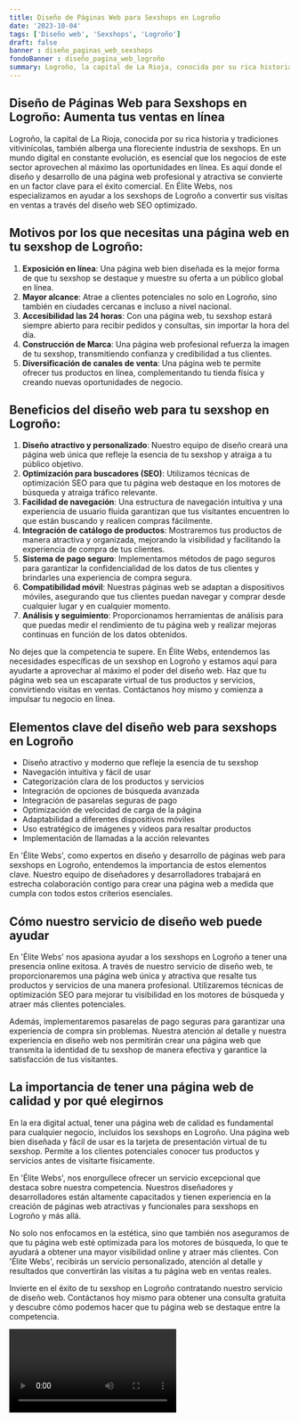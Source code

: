 ```yaml
---
title: Diseño de Páginas Web para Sexshops en Logroño
date: '2023-10-04'
tags: ['Diseño web', 'Sexshops', 'Logroño']
draft: false
banner : diseño_paginas_web_sexshops
fondoBanner : diseño_pagina_web_logroño
summary: Logroño, la capital de La Rioja, conocida por su rica historia y tradiciones vitivinícolas, también alberga una floreciente industria de sexshops. En un mundo digital en constante evolución, es esencial que los negocios de este sector aprovechen al máximo las oportunidades en línea. Es aquí donde el diseño y desarrollo de una página web profesional y atractiva se convierte en un factor clave para el éxito comercial. En Élite Webs, nos especializamos en ayudar a los sexshops de Logroño a convertir sus visitas en ventas a través del diseño web SEO optimizado.
---
```


## Diseño de Páginas Web para Sexshops en Logroño: Aumenta tus ventas en línea

Logroño, la capital de La Rioja, conocida por su rica historia y tradiciones vitivinícolas, también alberga una floreciente industria de sexshops. En un mundo digital en constante evolución, es esencial que los negocios de este sector aprovechen al máximo las oportunidades en línea. Es aquí donde el diseño y desarrollo de una página web profesional y atractiva se convierte en un factor clave para el éxito comercial. En Élite Webs, nos especializamos en ayudar a los sexshops de Logroño a convertir sus visitas en ventas a través del diseño web SEO optimizado.

## Motivos por los que necesitas una página web en tu sexshop de Logroño:

1. **Exposición en línea**: Una página web bien diseñada es la mejor forma de que tu sexshop se destaque y muestre su oferta a un público global en línea.
2. **Mayor alcance**: Atrae a clientes potenciales no solo en Logroño, sino también en ciudades cercanas e incluso a nivel nacional.
3. **Accesibilidad las 24 horas**: Con una página web, tu sexshop estará siempre abierto para recibir pedidos y consultas, sin importar la hora del día.
4. **Construcción de Marca**: Una página web profesional refuerza la imagen de tu sexshop, transmitiendo confianza y credibilidad a tus clientes.
5. **Diversificación de canales de venta**: Una página web te permite ofrecer tus productos en línea, complementando tu tienda física y creando nuevas oportunidades de negocio.

## Beneficios del diseño web para tu sexshop en Logroño:

1. **Diseño atractivo y personalizado**: Nuestro equipo de diseño creará una página web única que refleje la esencia de tu sexshop y atraiga a tu público objetivo.
2. **Optimización para buscadores (SEO)**: Utilizamos técnicas de optimización SEO para que tu página web destaque en los motores de búsqueda y atraiga tráfico relevante.
3. **Facilidad de navegación**: Una estructura de navegación intuitiva y una experiencia de usuario fluida garantizan que tus visitantes encuentren lo que están buscando y realicen compras fácilmente.
4. **Integración de catálogo de productos**: Mostraremos tus productos de manera atractiva y organizada, mejorando la visibilidad y facilitando la experiencia de compra de tus clientes.
5. **Sistema de pago seguro**: Implementamos métodos de pago seguros para garantizar la confidencialidad de los datos de tus clientes y brindarles una experiencia de compra segura.
6. **Compatibilidad móvil**: Nuestras páginas web se adaptan a dispositivos móviles, asegurando que tus clientes puedan navegar y comprar desde cualquier lugar y en cualquier momento.
7. **Análisis y seguimiento**: Proporcionamos herramientas de análisis para que puedas medir el rendimiento de tu página web y realizar mejoras continuas en función de los datos obtenidos.

No dejes que la competencia te supere. En Élite Webs, entendemos las necesidades específicas de un sexshop en Logroño y estamos aquí para ayudarte a aprovechar al máximo el poder del diseño web. Haz que tu página web sea un escaparate virtual de tus productos y servicios, convirtiendo visitas en ventas. Contáctanos hoy mismo y comienza a impulsar tu negocio en línea.

<GifSeo />

<Cta />

## Elementos clave del diseño web para sexshops en Logroño

- Diseño atractivo y moderno que refleje la esencia de tu sexshop
- Navegación intuitiva y fácil de usar
- Categorización clara de los productos y servicios
- Integración de opciones de búsqueda avanzada
- Integración de pasarelas seguras de pago
- Optimización de velocidad de carga de la página
- Adaptabilidad a diferentes dispositivos móviles
- Uso estratégico de imágenes y videos para resaltar productos
- Implementación de llamadas a la acción relevantes

En 'Élite Webs', como expertos en diseño y desarrollo de páginas web para sexshops en Logroño, entendemos la importancia de estos elementos clave. Nuestro equipo de diseñadores y desarrolladores trabajará en estrecha colaboración contigo para crear una página web a medida que cumpla con todos estos criterios esenciales.

## Cómo nuestro servicio de diseño web puede ayudar

En 'Élite Webs' nos apasiona ayudar a los sexshops en Logroño a tener una presencia online exitosa. A través de nuestro servicio de diseño web, te proporcionaremos una página web única y atractiva que resalte tus productos y servicios de una manera profesional. Utilizaremos técnicas de optimización SEO para mejorar tu visibilidad en los motores de búsqueda y atraer más clientes potenciales.

Además, implementaremos pasarelas de pago seguras para garantizar una experiencia de compra sin problemas. Nuestra atención al detalle y nuestra experiencia en diseño web nos permitirán crear una página web que transmita la identidad de tu sexshop de manera efectiva y garantice la satisfacción de tus visitantes.

## La importancia de tener una página web de calidad y por qué elegirnos

En la era digital actual, tener una página web de calidad es fundamental para cualquier negocio, incluidos los sexshops en Logroño. Una página web bien diseñada y fácil de usar es la tarjeta de presentación virtual de tu sexshop. Permite a los clientes potenciales conocer tus productos y servicios antes de visitarte físicamente.

En 'Élite Webs', nos enorgullece ofrecer un servicio excepcional que destaca sobre nuestra competencia. Nuestros diseñadores y desarrolladores están altamente capacitados y tienen experiencia en la creación de páginas web atractivas y funcionales para sexshops en Logroño y más allá.

No solo nos enfocamos en la estética, sino que también nos aseguramos de que tu página web esté optimizada para los motores de búsqueda, lo que te ayudará a obtener una mayor visibilidad online y atraer más clientes. Con 'Élite Webs', recibirás un servicio personalizado, atención al detalle y resultados que convertirán las visitas a tu página web en ventas reales.

Invierte en el éxito de tu sexshop en Logroño contratando nuestro servicio de diseño web. Contáctanos hoy mismo para obtener una consulta gratuita y descubre cómo podemos hacer que tu página web se destaque entre la competencia.

<Video />

<CtaBot job='Sexshops' city='Logroño'/>

<Gmaps query='Logroño+españa+maps' />